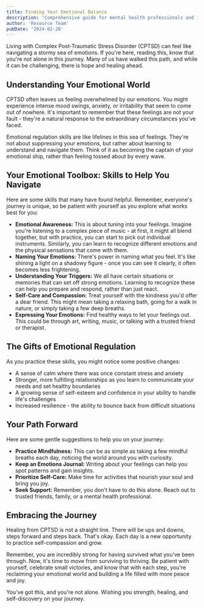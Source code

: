 ```yaml
---
title: Finding Your Emotional Balance
description: 'Comprehensive guide for mental health professionals and individuals in recovery'
author: 'Resource Team'
pubDate: '2024-02-28'
---
```


Living with Complex Post-Traumatic Stress Disorder (CPTSD) can feel like navigating a stormy sea of emotions. If you're here, reading this, know that you're not alone in this journey. Many of us have walked this path, and while it can be challenging, there is hope and healing ahead.

## Understanding Your Emotional World

CPTSD often leaves us feeling overwhelmed by our emotions. You might experience intense mood swings, anxiety, or irritability that seem to come out of nowhere. It's important to remember that these feelings are not your fault - they're a natural response to the extraordinary circumstances you've faced.

Emotional regulation skills are like lifelines in this sea of feelings. They're not about suppressing your emotions, but rather about learning to understand and navigate them. Think of it as becoming the captain of your emotional ship, rather than feeling tossed about by every wave.

## Your Emotional Toolbox: Skills to Help You Navigate

Here are some skills that many have found helpful. Remember, everyone's journey is unique, so be patient with yourself as you explore what works best for you:

- **Emotional Awareness:** This is about tuning into your feelings. Imagine you're listening to a complex piece of music - at first, it might all blend together, but with practice, you can start to pick out individual instruments. Similarly, you can learn to recognize different emotions and the physical sensations that come with them.
- **Naming Your Emotions:** There's power in naming what you feel. It's like shining a light on a shadowy figure - once you can see it clearly, it often becomes less frightening.
- **Understanding Your Triggers:** We all have certain situations or memories that can set off strong emotions. Learning to recognize these can help you prepare and respond, rather than just react.
- **Self-Care and Compassion:** Treat yourself with the kindness you'd offer a dear friend. This might mean taking a relaxing bath, going for a walk in nature, or simply taking a few deep breaths.
- **Expressing Your Emotions:** Find healthy ways to let your feelings out. This could be through art, writing, music, or talking with a trusted friend or therapist.

## The Gifts of Emotional Regulation

As you practice these skills, you might notice some positive changes:

- A sense of calm where there was once constant stress and anxiety
- Stronger, more fulfilling relationships as you learn to communicate your needs and set healthy boundaries
- A growing sense of self-esteem and confidence in your ability to handle life's challenges
- Increased resilience - the ability to bounce back from difficult situations

## Your Path Forward

Here are some gentle suggestions to help you on your journey:

- **Practice Mindfulness:** This can be as simple as taking a few mindful breaths each day, noticing the world around you with curiosity.
- **Keep an Emotions Journal:** Writing about your feelings can help you spot patterns and gain insights.
- **Prioritize Self-Care:** Make time for activities that nourish your soul and bring you joy.
- **Seek Support:** Remember, you don't have to do this alone. Reach out to trusted friends, family, or a mental health professional.

## Embracing the Journey

Healing from CPTSD is not a straight line. There will be ups and downs, steps forward and steps back. That's okay. Each day is a new opportunity to practice self-compassion and grow.

Remember, you are incredibly strong for having survived what you've been through. Now, it's time to move from surviving to thriving. Be patient with yourself, celebrate small victories, and know that with each step, you're reclaiming your emotional world and building a life filled with more peace and joy.

You've got this, and you're not alone. Wishing you strength, healing, and self-discovery on your journey.
